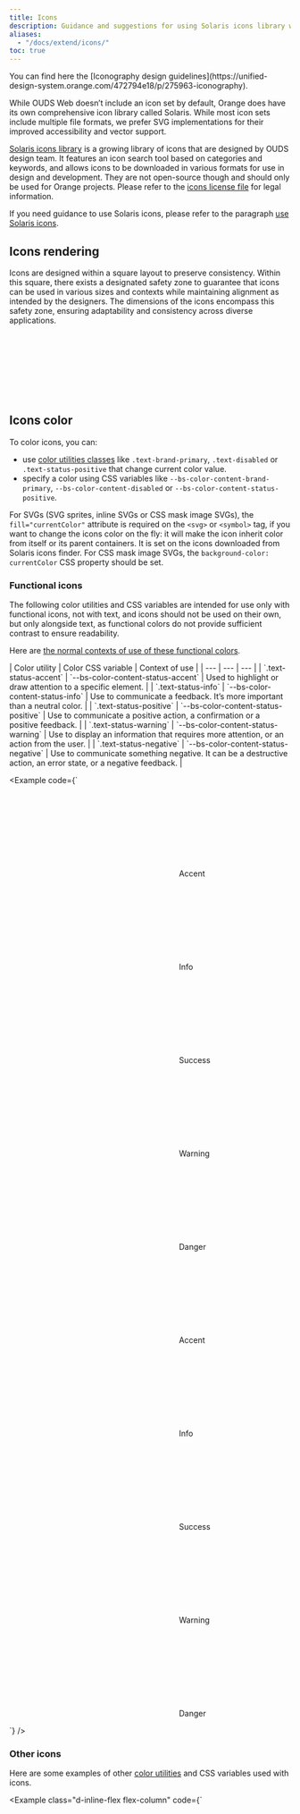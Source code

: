 ```yaml
---
title: Icons
description: Guidance and suggestions for using Solaris icons library with OUDS Web.
aliases:
  - "/docs/extend/icons/"
toc: true
---
```



<Callout type="info">
You can find here the [Iconography design guidelines](https://unified-design-system.orange.com/472794e18/p/275963-iconography).
</Callout>

While OUDS Web doesn’t include an icon set by default, Orange does have its own comprehensive icon library called Solaris. While most icon sets include multiple file formats, we prefer SVG implementations for their improved accessibility and vector support.

[Solaris icons library]([[config:icons]]) is a growing library of icons that are designed by OUDS design team. It features an icon search tool based on categories and keywords, and allows icons to be downloaded in various formats for use in design and development. They are not open-source though and should only be used for Orange projects. Please refer to the [icons license file]([[config:icons_license]]) for legal information.

If you need guidance to use Solaris icons, please refer to the paragraph [use Solaris icons]([[docsref:extend/icons#use-solaris-icons]]).

## Icons rendering

Icons are designed within a square layout to preserve consistency. Within this square, there exists a designated safety zone to guarantee that icons can be used in various sizes and contexts while maintaining alignment as intended by the designers. The dimensions of the icons encompass this safety zone, ensuring adaptability and consistency across diverse applications.

<svg width="8em" height="8em" class="bg-body-secondary" aria-hidden="true">
  <use xlink:href="/docs/[[config:docs_version]]/assets/img/ouds-web-sprite.svg#info"/>
</svg>
<svg width="8em" height="8em" class="bg-body-secondary" aria-hidden="true">
  <use xlink:href="/docs/[[config:docs_version]]/assets/img/ouds-web-sprite.svg#download"/>
</svg>
<svg width="8em" height="8em" class="bg-body-secondary" aria-hidden="true">
  <use xlink:href="/docs/[[config:docs_version]]/assets/img/ouds-web-sprite.svg#tick"/>
</svg>

## Icons color

To color icons, you can:
- use [color utilities classes]([[docsref:utilities/colors#colors]]) like `.text-brand-primary`, `.text-disabled` or `.text-status-positive` that change current color value.
- specify a color using CSS variables like `--bs-color-content-brand-primary`, `--bs-color-content-disabled` or `--bs-color-content-status-positive`.

For SVGs (SVG sprites, inline SVGs or CSS mask image SVGs), the `fill="currentColor"` attribute is required on the `<svg>` or `<symbol>` tag, if you want to change the icons color on the fly: it will make the icon inherit color from itself or its parent containers. It is set on the icons downloaded from Solaris icons finder. For CSS mask image SVGs, the `background-color: currentColor` CSS property should be set.

### Functional icons

The following color utilities and CSS variables are intended for use only with functional icons, not with text, and icons should not be used on their own, but only alongside text, as functional colors do not provide sufficient contrast to ensure readability.

Here are [the normal contexts of use of these functional colors](https://unified-design-system.orange.com/472794e18/p/217ac6-colour/t/9b95834c2e).

<BsTable>
| Color utility | Color CSS variable | Context of use |
| --- | --- | --- |
| `.text-status-accent` | `--bs-color-content-status-accent` | Used to highlight or draw attention to a specific element. |
| `.text-status-info` | `--bs-color-content-status-info` | Use to communicate a feedback. It’s more important than a neutral color. |
| `.text-status-positive` | `--bs-color-content-status-positive` | Use to communicate a positive action, a confirmation or a positive feedback. |
| `.text-status-warning` | `--bs-color-content-status-warning` | Use to display an information that requires more attention, or an action from the user. |
| `.text-status-negative` | `--bs-color-content-status-negative` | Use to communicate something negative. It can be a destructive action, an error state, or a negative feedback. |
</BsTable>

<Example code={`<div class="d-flex justify-content-center gap-md-lg">
    <div class="p-md bg-primary border border-default" data-bs-theme="light">
      <p>
        <svg class="text-status-accent decorative-sm-icon" aria-hidden="true">
          <use xlink:href="/docs/${getConfig().docs_version}/assets/img/ouds-web-sprite.svg#heart-recommend"/>
        </svg> Accent
      </p>
      <p>
        <svg class="text-status-info decorative-sm-icon" aria-hidden="true">
          <use xlink:href="/docs/${getConfig().docs_version}/assets/img/ouds-web-sprite.svg#info"/>
        </svg> Info
      </p>
      <p>
        <svg class="text-status-positive decorative-sm-icon" aria-hidden="true">
          <use xlink:href="/docs/${getConfig().docs_version}/assets/img/ouds-web-sprite.svg#tick-confirmation"/>
        </svg> Success
      </p>
      <p>
        <svg class="text-status-warning decorative-sm-icon" aria-hidden="true">
          <use xlink:href="/docs/${getConfig().docs_version}/assets/img/ouds-web-sprite.svg#important"/>
        </svg> Warning
      </p>
      <p>
        <svg class="text-status-negative decorative-sm-icon" aria-hidden="true">
          <use xlink:href="/docs/${getConfig().docs_version}/assets/img/ouds-web-sprite.svg#error-severe"/>
        </svg> Danger
      </p>
    </div>
    <div class="p-md bg-emphasized border border-default" data-bs-theme="dark">
      <p>
        <svg class="text-status-accent decorative-sm-icon" aria-hidden="true">
          <use xlink:href="/docs/${getConfig().docs_version}/assets/img/ouds-web-sprite.svg#heart-recommend"/>
        </svg> Accent
      </p>
      <p>
        <svg class="decorative-sm-icon" style="color: var(--bs-color-content-status-info)" aria-hidden="true">
          <use xlink:href="/docs/${getConfig().docs_version}/assets/img/ouds-web-sprite.svg#info"/>
        </svg> Info
      </p>
      <p>
        <svg class="decorative-sm-icon" style="color: var(--bs-color-content-status-positive)" aria-hidden="true">
          <use xlink:href="/docs/${getConfig().docs_version}/assets/img/ouds-web-sprite.svg#tick-confirmation"/>
        </svg> Success
      </p>
      <p>
        <svg class="decorative-sm-icon" style="color: var(--bs-color-content-status-warning)" aria-hidden="true">
          <use xlink:href="/docs/${getConfig().docs_version}/assets/img/ouds-web-sprite.svg#important"/>
        </svg> Warning
      </p>
      <p>
        <svg class="decorative-sm-icon" style="color: var(--bs-color-content-status-negative)" aria-hidden="true">
          <use xlink:href="/docs/${getConfig().docs_version}/assets/img/ouds-web-sprite.svg#error-severe"/>
        </svg> Danger
      </p>
    </div>
  </div>`} />


### Other icons

Here are some examples of other [color utilities]([[docsref:utilities/colors#colors]]) and CSS variables used with icons.

<Example class="d-inline-flex flex-column" code={`<p class="p-sm bg-primary d-inline-flex align-items-center gap-xs" data-bs-theme="light">
    <svg class="decorative-sm-icon" aria-hidden="true">
      <use xlink:href="/docs/${getConfig().docs_version}/assets/img/ouds-web-sprite.svg#heart-recommend"/>
    </svg>
    <svg class="decorative-sm-icon text-default" aria-hidden="true">
      <use xlink:href="/docs/${getConfig().docs_version}/assets/img/ouds-web-sprite.svg#delete"/>
    </svg>
    <svg class="decorative-sm-icon text-primary" aria-hidden="true">
      <use xlink:href="/docs/${getConfig().docs_version}/assets/img/ouds-web-sprite.svg#download"/>
    </svg>
    <svg class="decorative-sm-icon text-disabled" aria-hidden="true">
      <use xlink:href="/docs/${getConfig().docs_version}/assets/img/ouds-web-sprite.svg#trash"/>
    </svg>
    <span class="icon si si-settings text-muted decorative-sm-icon" aria-hidden="true"></span>
  </p>
  <p class="p-sm bg-emphasized d-inline-flex align-items-center gap-xs" data-bs-theme="dark">
    <svg class="decorative-sm-icon" aria-hidden="true">
      <use xlink:href="/docs/${getConfig().docs_version}/assets/img/ouds-web-sprite.svg#heart-recommend"/>
    </svg>
    <svg class="decorative-sm-icon" style="color: var(--bs-color-content-default)" aria-hidden="true">
      <use xlink:href="/docs/${getConfig().docs_version}/assets/img/ouds-web-sprite.svg#delete"/>
    </svg>
    <svg class="decorative-sm-icon" style="color: var(--bs-color-content-brand-primary)" aria-hidden="true">
      <use xlink:href="/docs/${getConfig().docs_version}/assets/img/ouds-web-sprite.svg#download"/>
    </svg>
    <svg class="decorative-sm-icon" style="color: var(--bs-color-content-disabled)" aria-hidden="true">
      <use xlink:href="/docs/${getConfig().docs_version}/assets/img/ouds-web-sprite.svg#trash"/>
    </svg>
    <span class="icon si si-settings decorative-sm-icon" style="color: var(--bs-color-content-muted)" aria-hidden="true"></span>
  </p>`} />

## Icons size

Icons’ size depends on where they are placed in the page content, so please make sure to either use our utilities provided in this page or follow the design. Icons size utility classes are designed to be used upon `<img />`, `<svg>` or even icon font, wherever the icon is.

Every icon size utility class presented in here has the common following code:

<ScssDocs name="ouds-font-icon-common" file="scss/helpers/_icon.scss" />

### Headings

Here are the rules to follow for headings. These icons’ sizes are responsive.

<details class="mb-md">
  <summary>See the <strong>sizes</strong> associated to classes</summary>

<BsTable>
| Icon class | Values from `2xs` to `sm` | Values from `md` to `lg` | Values for `xl` and upper |
| --- | --- | --- | --- |
| `.hxl-lg-icon` | `3.25rem` (52px) | `4rem` (64px) | `4rem` (64px) |
| `.hxl-md-icon` | `3rem` (48px) | `3.5rem` (56px) | `3.75rem` (60px) |
| `.hxl-sm-icon` | `2.75rem` (44px) | `3.25rem` (52px) | `3.5rem` (56px) |
| `.hl-lg-icon` | `3rem` (48px) | `3.25rem` (52px) | `3.5rem` (56px) |
| `.hl-md-icon` | `2.75rem` (44px) | `3rem` (48px) | `3.25rem` (52px) |
| `.hl-sm-icon` | `2.5rem` (40px) | `2.75rem` (44px) | `3rem` (48px) |
| `.hm-lg-icon` | `2.75rem` (44px) | `3rem` (48px) | `3.25rem` (52px) |
| `.hm-md-icon` | `2.5rem` (40px) | `2.75rem` (44px) | `3rem` (48px) |
| `.hm-sm-icon` | `2rem` (32px) | `2.5rem` (40px) | `2.75rem` (44px) |
| `.hs-lg-icon` | `2.75rem` (44px) | `2.75rem` (44px) | `3rem` (48px) |
| `.hs-md-icon` | `2.5rem` (40px) | `2.5rem` (40px) | `2.75rem` (44px) |
| `.hs-sm-icon` | `2rem` (32px) | `2rem` (32px) | `2.5rem` (40px) |
| `.bl-lg-icon` | `1.75rem` (28px) | `1.75rem` (28px) | `2.75rem` (44px) |
| `.bl-md-icon` | `1.5rem` (24px) | `1.5rem` (24px) | `2.5rem` (40px) |
| `.bl-sm-icon` | `1.25rem` (20px) | `1.25rem` (20px) | `2rem` (32px) |
| `.bm-lg-icon` | `1.5rem` (24px) | `1.5rem` (24px) | `1.75rem` (28px) |
| `.bm-md-icon` | `1.25rem` (20px) | `1.25rem` (20px) | `1.5rem` (24px) |
| `.bm-sm-icon` | `1rem` (16px) | `1rem` (16px) | `1.25rem` (20px) |
</BsTable>

</details>

<Example code={`<!-- h1 uses heading-xlarge font reference like all related classes as \`.h1\`, \`.fs-hxl\`, etc... -->
  <div class="d-flex align-items-center mb-md">
    <svg class="hxl-lg-icon me-scaled-sm text-status-info" width="1rem" height="1rem" fill="currentColor" aria-hidden="true">
      <use xlink:href="/docs/${getConfig().docs_version}/assets/img/ouds-web-sprite.svg#vector"/>
    </svg>
    <h1 class="mb-none">H1 with large icon</h1>
  </div>
  <div class="d-flex align-items-center mb-md">
    <svg class="hxl-md-icon me-scaled-sm text-status-info" width="1rem" height="1rem" fill="currentColor" aria-hidden="true">
      <use xlink:href="/docs/${getConfig().docs_version}/assets/img/ouds-web-sprite.svg#vector"/>
    </svg>
    <h1 class="mb-none">H1 with medium icon</h1>
  </div>
  <div class="d-flex align-items-center mb-md">
    <svg class="hxl-sm-icon me-scaled-sm text-status-info" width="1rem" height="1rem" fill="currentColor" aria-hidden="true">
      <use xlink:href="/docs/${getConfig().docs_version}/assets/img/ouds-web-sprite.svg#vector"/>
    </svg>
    <h1 class="mb-none">H1 with small icon</h1>
  </div>

  <hr />

  <!-- h2 uses heading-large font reference like all related classes as \`.h2\`, \`.fs-hl\`, etc... -->
  <div class="d-flex align-items-center mb-md">
    <svg class="hl-lg-icon me-scaled-sm text-status-info" width="1rem" height="1rem" fill="currentColor" aria-hidden="true">
      <use xlink:href="/docs/${getConfig().docs_version}/assets/img/ouds-web-sprite.svg#vector"/>
    </svg>
    <h2 class="mb-none">H2 with large icon</h2>
  </div>
  <div class="d-flex align-items-center mb-md">
    <svg class="hl-md-icon me-scaled-sm text-status-info" width="1rem" height="1rem" fill="currentColor" aria-hidden="true">
      <use xlink:href="/docs/${getConfig().docs_version}/assets/img/ouds-web-sprite.svg#vector"/>
    </svg>
    <h2 class="mb-none">H2 with medium icon</h2>
  </div>
  <div class="d-flex align-items-center mb-md">
    <svg class="hl-sm-icon me-scaled-sm text-status-info" width="1rem" height="1rem" fill="currentColor" aria-hidden="true">
      <use xlink:href="/docs/${getConfig().docs_version}/assets/img/ouds-web-sprite.svg#vector"/>
    </svg>
    <h2 class="mb-none">H2 with small icon</h2>
  </div>

  <hr />

  <!-- h3 uses heading-medium font reference like all related classes as é\`.h3\`, \`.fs-hm\`, etc... -->
  <div class="d-flex align-items-center mb-md">
    <svg class="hm-lg-icon me-scaled-sm text-status-info" width="1rem" height="1rem" fill="currentColor" aria-hidden="true">
      <use xlink:href="/docs/${getConfig().docs_version}/assets/img/ouds-web-sprite.svg#vector"/>
    </svg>
    <h3 class="mb-none">H3 with large icon</h3>
  </div>
  <div class="d-flex align-items-center mb-md">
    <svg class="hm-md-icon me-scaled-sm text-status-info" width="1rem" height="1rem" fill="currentColor" aria-hidden="true">
      <use xlink:href="/docs/${getConfig().docs_version}/assets/img/ouds-web-sprite.svg#vector"/>
    </svg>
    <h3 class="mb-none">H3 with medium icon</h3>
  </div>
  <div class="d-flex align-items-center mb-md">
    <svg class="hm-sm-icon me-scaled-sm text-status-info" width="1rem" height="1rem" fill="currentColor" aria-hidden="true">
      <use xlink:href="/docs/${getConfig().docs_version}/assets/img/ouds-web-sprite.svg#vector"/>
    </svg>
    <h3 class="mb-none">H3 with small icon</h3>
  </div>

  <hr />

  <!-- h4 uses heading-small font reference like all related classes as \`.h4\`, \`.fs-hs\`, etc... -->
  <div class="d-flex align-items-center mb-md">
    <svg class="hs-lg-icon me-scaled-sm text-status-info" width="1rem" height="1rem" fill="currentColor" aria-hidden="true">
      <use xlink:href="/docs/${getConfig().docs_version}/assets/img/ouds-web-sprite.svg#vector"/>
    </svg>
    <h4 class="mb-none">H4 with large icon</h4>
  </div>
  <div class="d-flex align-items-center mb-md">
    <svg class="hs-md-icon me-scaled-sm text-status-info" width="1rem" height="1rem" fill="currentColor" aria-hidden="true">
      <use xlink:href="/docs/${getConfig().docs_version}/assets/img/ouds-web-sprite.svg#vector"/>
    </svg>
    <h4 class="mb-none">H4 with medium icon</h4>
  </div>
  <div class="d-flex align-items-center mb-md">
    <svg class="hs-sm-icon me-scaled-sm text-status-info" width="1rem" height="1rem" fill="currentColor" aria-hidden="true">
      <use xlink:href="/docs/${getConfig().docs_version}/assets/img/ouds-web-sprite.svg#vector"/>
    </svg>
    <h4 class="mb-none">H4 with small icon</h4>
  </div>

  <hr />

  <!-- h5 uses body-large font reference like all related classes as \`.h5\`, \`.fs-bl\`, etc... -->
  <div class="d-flex align-items-center mb-md">
    <svg class="bl-lg-icon me-scaled-sm text-status-info" width="1rem" height="1rem" fill="currentColor" aria-hidden="true">
      <use xlink:href="/docs/${getConfig().docs_version}/assets/img/ouds-web-sprite.svg#vector"/>
    </svg>
    <h5 class="mb-none">H5 with large icon</h5>
  </div>
  <div class="d-flex align-items-center mb-md">
    <svg class="bl-md-icon me-scaled-sm text-status-info" width="1rem" height="1rem" fill="currentColor" aria-hidden="true">
      <use xlink:href="/docs/${getConfig().docs_version}/assets/img/ouds-web-sprite.svg#vector"/>
    </svg>
    <h5 class="mb-none">H5 with medium icon</h5>
  </div>
  <div class="d-flex align-items-center mb-md">
    <svg class="bl-sm-icon me-scaled-sm text-status-info" width="1rem" height="1rem" fill="currentColor" aria-hidden="true">
      <use xlink:href="/docs/${getConfig().docs_version}/assets/img/ouds-web-sprite.svg#vector"/>
    </svg>
    <h5 class="mb-none">H5 with small icon</h5>
  </div>

  <hr />

  <!-- h6 uses body-medium font reference like all related classes as \`.h6\`, \`.fs-bm\`, etc... -->
  <div class="d-flex align-items-center mb-md">
    <svg class="bm-lg-icon me-scaled-sm text-status-info" width="1rem" height="1rem" fill="currentColor" aria-hidden="true">
      <use xlink:href="/docs/${getConfig().docs_version}/assets/img/ouds-web-sprite.svg#vector"/>
    </svg>
    <h6 class="mb-none">H6 with lg icon</h6>
  </div>
  <div class="d-flex align-items-center mb-md">
    <svg class="bm-md-icon me-scaled-sm text-status-info" width="1rem" height="1rem" fill="currentColor" aria-hidden="true">
      <use xlink:href="/docs/${getConfig().docs_version}/assets/img/ouds-web-sprite.svg#vector"/>
    </svg>
    <h6 class="mb-none">H6 with medium icon</h6>
  </div>
  <div class="d-flex align-items-center mb-md">
    <svg class="bm-sm-icon me-scaled-sm text-status-info" width="1rem" height="1rem" fill="currentColor" aria-hidden="true">
      <use xlink:href="/docs/${getConfig().docs_version}/assets/img/ouds-web-sprite.svg#vector"/>
    </svg>
    <h6 class="mb-none">H6 with small icon</h6>
  </div>`} />

### Display headings

You should not use any icon with our `.display-*` font sizes, because we prefer to keep the place for the text.

### Regular texts

Here are the rules to follow for regular texts. These icons’ sizes are responsive.

<details class="mb-md">
  <summary>See the <strong>sizes</strong> associated to classes</summary>

<BsTable>
| Icon class | Values from `2xs` to `sm` | Values from `md` to `lg` | Values for `xl` and upper |
| --- | --- | --- | --- |
| `.bl-lg-icon` | `1.75rem` (28px) | `1.75rem` (28px) | `2.75rem` (44px) |
| `.bl-md-icon` | `1.5rem` (24px) | `1.5rem` (24px) | `2.5rem` (40px) |
| `.bl-sm-icon` | `1.25rem` (20px) | `1.25rem` (20px) | `2rem` (32px) |
| `.bm-lg-icon` | `1.5rem` (24px) | `1.5rem` (24px) | `1.75rem` (28px) |
| `.bm-md-icon` | `1.25rem` (20px) | `1.25rem` (20px) | `1.5rem` (24px) |
| `.bm-sm-icon` | `1rem` (16px) | `1rem` (16px) | `1.25rem` (20px) |
| `.bs-lg-icon` | `1.25rem` (20px) | `1.25rem` (20px) | `1.5rem` (24px) |
| `.bs-md-icon` | `1rem` (16px) | `1rem` (16px) | `1.25rem` (20px) |
| `.bs-sm-icon` | `.75rem` (12px) | `.75rem` (12px) | `1rem` (16px) |
</BsTable>

</details>

<Example code={`<!-- .lead uses body-large font reference like all related classes as \`.lead\`, \`.fs-bl\`, etc... -->
  <div class="d-flex align-items-center mb-md">
    <svg class="bl-lg-icon me-scaled-sm text-status-info" width="1rem" height="1rem" fill="currentColor" aria-hidden="true">
      <use xlink:href="/docs/${getConfig().docs_version}/assets/img/ouds-web-sprite.svg#vector"/>
    </svg>
    <p class="lead mb-none">
      Lead paragraph with large icon
    </p>
  </div>
  <div class="d-flex align-items-center mb-md">
    <svg class="bl-md-icon me-scaled-sm text-status-info" width="1rem" height="1rem" fill="currentColor" aria-hidden="true">
      <use xlink:href="/docs/${getConfig().docs_version}/assets/img/ouds-web-sprite.svg#vector"/>
    </svg>
    <p class="lead mb-none">
      Lead paragraph with medium icon
    </p>
  </div>
  <div class="d-flex align-items-center mb-md">
    <svg class="bl-sm-icon me-scaled-sm text-status-info" width="1rem" height="1rem" fill="currentColor" aria-hidden="true">
      <use xlink:href="/docs/${getConfig().docs_version}/assets/img/ouds-web-sprite.svg#vector"/>
    </svg>
    <p class="lead mb-none">
      Lead paragraph with small icon
    </p>
  </div>

  <hr />

  <!-- default paragraph uses body-medium font reference like all related classes as \`.fs-bm\`, etc... -->
  <div class="d-flex align-items-center mb-md">
    <svg class="bm-lg-icon me-scaled-sm text-status-info" width="1rem" height="1rem" fill="currentColor" aria-hidden="true">
      <use xlink:href="/docs/${getConfig().docs_version}/assets/img/ouds-web-sprite.svg#vector"/>
    </svg>
    <p class="mb-none">
      Default paragraph with large icon
    </p>
  </div>
  <div class="d-flex align-items-center mb-md">
    <svg class="bm-md-icon me-scaled-sm text-status-info" width="1rem" height="1rem" fill="currentColor" aria-hidden="true">
      <use xlink:href="/docs/${getConfig().docs_version}/assets/img/ouds-web-sprite.svg#vector"/>
    </svg>
    <p class="mb-none">
      Default paragraph with medium icon
    </p>
  </div>
  <div class="d-flex align-items-center mb-md">
    <svg class="bm-sm-icon me-scaled-sm text-status-info" width="1rem" height="1rem" fill="currentColor" aria-hidden="true">
      <use xlink:href="/docs/${getConfig().docs_version}/assets/img/ouds-web-sprite.svg#vector"/>
    </svg>
    <p class="mb-none">
      Default paragraph with small icon
    </p>
  </div>

  <hr />

  <!-- .small paragraph uses body-small font reference like all related classes as \`.small\`, \`.fs-bs\`, etc... -->
  <div class="d-flex align-items-center mb-md">
    <svg class="bs-lg-icon me-scaled-sm text-status-info" width="1rem" height="1rem" fill="currentColor" aria-hidden="true">
      <use xlink:href="/docs/${getConfig().docs_version}/assets/img/ouds-web-sprite.svg#vector"/>
    </svg>
    <p class="small mb-none">
      Small paragraph with large icon
    </p>
  </div>
  <div class="d-flex align-items-center mb-md">
    <svg class="bs-md-icon me-scaled-sm text-status-info" width="1rem" height="1rem" fill="currentColor" aria-hidden="true">
      <use xlink:href="/docs/${getConfig().docs_version}/assets/img/ouds-web-sprite.svg#vector"/>
    </svg>
    <p class="small mb-none">
      Small paragraph with medium icon
    </p>
  </div>
  <div class="d-flex align-items-center mb-md">
    <svg class="bs-sm-icon me-scaled-sm text-status-info" width="1rem" height="1rem" fill="currentColor" aria-hidden="true">
      <use xlink:href="/docs/${getConfig().docs_version}/assets/img/ouds-web-sprite.svg#vector"/>
    </svg>
    <p class="small mb-none">
      Small paragraph with small icon
    </p>
  </div>`} />

### Decorative

Here are the rules to follow for decorative icons. Be careful using these icons’ sizes because they are not responsive. Check out for [more information about accessibility in our documentation]([[docsref:/extend/icons#icons-accessibility]]).

<details class="mb-md">
  <summary>See the <strong>sizes</strong> associated to classes</summary>

<BsTable>
| Icon class | Value |
| --- | --- |
| `.decorative-4xs-icon` | `10px` |
| `.decorative-3xs-icon` | `12px` |
| `.decorative-2xs-icon` | `16px` |
| `.decorative-xs-icon` | `24px` |
| `.decorative-sm-icon` | `32px` |
| `.decorative-md-icon` | `40px` |
| `.decorative-lg-icon` | `48px` |
| `.decorative-xl-icon` | `56px` |
| `.decorative-2xl-icon` | `72px` |
</BsTable>

</details>

<div class="bd-example">
  <div class="d-flex mb-md">
    <div class="bg-emphasized d-inline-flex align-items-center justify-content-center me-md flex-shrink-0" style="width: 6.25rem; height: 6.25rem;">
      <svg class="decorative-4xs-icon text-status-info" width="1rem" height="1rem" fill="currentColor" aria-hidden="true" data-bs-theme="dark">
        <use xlink:href="/docs/[[config:docs_version]]/assets/img/ouds-web-sprite.svg#vector"/>
      </svg>
    </div>
    <div>
      <p class="lead mb-2xs fw-bold">4x-small decorative icon</p>
      <p class="mb-none">coreGlobalDimensionOutOfSystem250 (<code>10px</code>)</p>
    </div>
  </div>
  <div class="d-flex mb-md">
    <div class="bg-emphasized d-inline-flex align-items-center justify-content-center me-md flex-shrink-0" style="width: 6.25rem; height: 6.25rem;">
      <svg class="decorative-3xs-icon text-status-info" width="1rem" height="1rem" fill="currentColor" aria-hidden="true" data-bs-theme="dark">
        <use xlink:href="/docs/[[config:docs_version]]/assets/img/ouds-web-sprite.svg#vector"/>
      </svg>
    </div>
    <div>
      <p class="lead mb-2xs fw-bold">3x-small decorative icon</p>
      <p class="mb-none">coreGlobalDimension150 (<code>12px</code>)</p>
    </div>
  </div>
  <div class="d-flex mb-md">
    <div class="bg-emphasized d-inline-flex align-items-center justify-content-center me-md flex-shrink-0" style="width: 6.25rem; height: 6.25rem;">
      <svg class="decorative-2xs-icon text-status-info" width="1rem" height="1rem" fill="currentColor" aria-hidden="true" data-bs-theme="dark">
        <use xlink:href="/docs/[[config:docs_version]]/assets/img/ouds-web-sprite.svg#vector"/>
      </svg>
    </div>
    <div>
      <p class="lead mb-2xs fw-bold">2x-small decorative icon</p>
      <p class="mb-none">coreGlobalDimension200 (<code>16px</code>)</p>
    </div>
  </div>
  <div class="d-flex mb-md">
    <div class="bg-emphasized d-inline-flex align-items-center justify-content-center me-md flex-shrink-0" style="width: 6.25rem; height: 6.25rem;">
      <svg class="decorative-xs-icon text-status-info" width="1rem" height="1rem" fill="currentColor" aria-hidden="true" data-bs-theme="dark">
        <use xlink:href="/docs/[[config:docs_version]]/assets/img/ouds-web-sprite.svg#vector"/>
      </svg>
    </div>
    <div>
      <p class="lead mb-2xs fw-bold">X-small decorative icon</p>
      <p class="mb-none">coreGlobalDimension300 (<code>24px</code>)</p>
    </div>
  </div>
  <div class="d-flex mb-md">
    <div class="bg-emphasized d-inline-flex align-items-center justify-content-center me-md flex-shrink-0" style="width: 6.25rem; height: 6.25rem;">
      <svg class="decorative-sm-icon text-status-info" width="1rem" height="1rem" fill="currentColor" aria-hidden="true" data-bs-theme="dark">
        <use xlink:href="/docs/[[config:docs_version]]/assets/img/ouds-web-sprite.svg#vector"/>
      </svg>
    </div>
    <div>
      <p class="lead mb-2xs fw-bold">Small decorative icon</p>
      <p class="mb-none">coreGlobalDimension400 (<code>32px</code>)</p>
    </div>
  </div>
  <div class="d-flex mb-md">
    <div class="bg-emphasized d-inline-flex align-items-center justify-content-center me-md flex-shrink-0" style="width: 6.25rem; height: 6.25rem;">
      <svg class="decorative-md-icon text-status-info" width="1rem" height="1rem" fill="currentColor" aria-hidden="true" data-bs-theme="dark">
        <use xlink:href="/docs/[[config:docs_version]]/assets/img/ouds-web-sprite.svg#vector"/>
      </svg>
    </div>
    <div>
      <p class="lead mb-2xs fw-bold">Medium decorative icon</p>
      <p class="mb-none">coreGlobalDimension500 (<code>40px</code>)</p>
    </div>
  </div>
  <div class="d-flex mb-md">
    <div class="bg-emphasized d-inline-flex align-items-center justify-content-center me-md flex-shrink-0" style="width: 6.25rem; height: 6.25rem;">
      <svg class="decorative-lg-icon text-status-info" width="1rem" height="1rem" fill="currentColor" aria-hidden="true" data-bs-theme="dark">
        <use xlink:href="/docs/[[config:docs_version]]/assets/img/ouds-web-sprite.svg#vector"/>
      </svg>
    </div>
    <div>
      <p class="lead mb-2xs fw-bold">Large decorative icon</p>
      <p class="mb-none">coreGlobalDimension600 (<code>48px</code>)</p>
    </div>
  </div>
  <div class="d-flex mb-md">
    <div class="bg-emphasized d-inline-flex align-items-center justify-content-center me-md flex-shrink-0" style="width: 6.25rem; height: 6.25rem;">
      <svg class="decorative-xl-icon text-status-info" width="1rem" height="1rem" fill="currentColor" aria-hidden="true" data-bs-theme="dark">
        <use xlink:href="/docs/[[config:docs_version]]/assets/img/ouds-web-sprite.svg#vector"/>
      </svg>
    </div>
    <div>
      <p class="lead mb-2xs fw-bold">X-large decorative icon</p>
      <p class="mb-none">coreGlobalDimension700 (<code>56px</code>)</p>
    </div>
  </div>
  <div class="d-flex mb-md">
    <div class="bg-emphasized d-inline-flex align-items-center justify-content-center me-md flex-shrink-0" style="width: 6.25rem; height: 6.25rem;">
      <svg class="decorative-2xl-icon text-status-info" width="1rem" height="1rem" fill="currentColor" aria-hidden="true" data-bs-theme="dark">
        <use xlink:href="/docs/[[config:docs_version]]/assets/img/ouds-web-sprite.svg#vector"/>
      </svg>
    </div>
    <div>
      <p class="lead mb-2xs fw-bold">2x-large decorative icon</p>
      <p class="mb-none">coreGlobalDimension900 (<code>72px</code>)</p>
    </div>
  </div>
</div>

```html
<svg class="decorative-4xs-icon text-status-info" width="1rem" height="1rem" fill="currentColor" aria-hidden="true"></svg>
<svg class="decorative-3xs-icon text-status-info" width="1rem" height="1rem" fill="currentColor" aria-hidden="true"></svg>
<svg class="decorative-2xs-icon text-status-info" width="1rem" height="1rem" fill="currentColor" aria-hidden="true"></svg>
<svg class="decorative-xs-icon text-status-info" width="1rem" height="1rem" fill="currentColor" aria-hidden="true"></svg>
<svg class="decorative-sm-icon text-status-info" width="1rem" height="1rem" fill="currentColor" aria-hidden="true"></svg>
<svg class="decorative-md-icon text-status-info" width="1rem" height="1rem" fill="currentColor" aria-hidden="true"></svg>
<svg class="decorative-lg-icon text-status-info" width="1rem" height="1rem" fill="currentColor" aria-hidden="true"></svg>
<svg class="decorative-xl-icon text-status-info" width="1rem" height="1rem" fill="currentColor" aria-hidden="true"></svg>
<svg class="decorative-2xl-icon text-status-info" width="1rem" height="1rem" fill="currentColor" aria-hidden="true"></svg>
```

### Multiple lines

Sometimes you need a different structure to handle larger titles, or paragraphs that wrap over several lines. Here are some examples to handle these use cases. We’ve set arbitrary spacings, but align them with your design.

#### Centered on text block

This is the default behavior of our DOM.

<Example code={`<div class="d-flex align-items-center">
    <svg class="hxl-lg-icon me-scaled-sm text-status-info" width="1rem" height="1rem" fill="currentColor" aria-hidden="true">
      <use xlink:href="/docs/${getConfig().docs_version}/assets/img/ouds-web-sprite.svg#vector"/>
    </svg>
    <h1 class="mb-none">H1 with large icon and a very long title to see how it behaves while being wrapped</h1>
  </div>`} />

<Example code={`<div class="d-flex align-items-center">
    <svg class="bm-lg-icon me-scaled-sm text-status-info" width="1rem" height="1rem" fill="currentColor" aria-hidden="true">
      <use xlink:href="/docs/${getConfig().docs_version}/assets/img/ouds-web-sprite.svg#vector"/>
    </svg>
    <p class="mb-none">
      Default long paragraph with large icon. It stands here in order for you to see how the icon should behave when it’s placed next to a long paragraph. Whenever the paragraph stands on multiple lines please prefer using a block element and not an inline element so there will no strange behaviors.
    </p>
  </div>`} />

#### Above text block

You can also have the icon above the text block.

<Example code={`<div>
    <svg class="hxl-lg-icon mb-scaled-xs text-status-info" width="1rem" height="1rem" fill="currentColor" aria-hidden="true">
      <use xlink:href="/docs/${getConfig().docs_version}/assets/img/ouds-web-sprite.svg#vector"/>
    </svg>
    <h1 class="mb-none">H1 with large icon and a very long title to see how it behaves while being wrapped</h1>
  </div>`} />

<Example code={`<div>
    <svg class="bm-lg-icon mb-scaled-2xs text-status-info" width="1rem" height="1rem" fill="currentColor" aria-hidden="true">
      <use xlink:href="/docs/${getConfig().docs_version}/assets/img/ouds-web-sprite.svg#vector"/>
    </svg>
    <p class="mb-none">
      Default long paragraph with large icon. It stands here in order for you to see how the icon should behave when it’s placed next to a long paragraph. Whenever the paragraph stands on multiple lines please prefer using a block element and not an inline element so there will no strange behaviors.
    </p>
  </div>`} />

### `<img>` and font icon

SVG Sprite is the preferred choice for flexibility, performance and accessibility, and this is why all our examples use this method but there are other ways to display icons. They should all behave the same thanks to our CSS. If you are experimenting any trouble, feel free to search or fill in a new [Github discussion](https://github.com/Orange-OpenSource/Orange-Boosted-Bootstrap/discussions) or contact [our team]([[docsref:/about/team]]).
{/* Check out for more information in [our documentation]([[docsref:/extend/icons]]). */}

<Example code={`<div class="d-flex align-items-center mb-md">
    <img class="hxl-lg-icon me-sm" alt="" src="/docs/${getConfig().docs_version}/assets/img/vite.svg" />
    <h1 class="mb-none">H1 with large icon</h1>
  </div>
  <div class="d-flex align-items-center mb-md">
    <span class="hxl-lg-icon me-sm si si-settings" aria-hidden="true"></span>
    <h1 class="mb-none">H1 with large icon</h1>
  </div>`} />

## Icons accessibility

<Callout type="info">
For more details, **Orange Accessibility Guidelines** provides [a deep-dive article regarding SVG accessibility](https://a11y-guidelines.orange.com/en/articles/accessible-svg/).
</Callout>

#### Decorative icons
Purely **decorative icons** (like repeating information of an adjacent text) must be hidden to assistive technologies:
- for `<svg>` or `<span>` tags, use the attribute `aria-hidden="true"`
- for `<img />`, use an empty `alt` attribute
- CSS background images are intended to be decorative

#### Informative/meaningful icons

If the icon is **meaningful** with no visible adjacent text, e.g. indication in a table or only content of a button, you have to provide an appropriate alternative text with the description of the icon or the description of the action triggered.

The best way to do this is to keep the icon hidden to assistive technologies (see above) and add a visually hidden label which will be perceived by assistive technologies, by using the `.visually-hidden` class. You can also use an `aria-label` on the containing interactive element to provide an accessible name. For external images within the `<img />` tag, you can also fill the `alt` attribute directly.

Remember that you cannot use external images inside interactive elements because the color won’t change with the element’s status (hover, active, focus...), see [SVG external image]([[docsref:extend/icons#svg-external-image]]).

{/* todo add tooltip on buttons and explanation when available */}
<Example class="mt-0 bd-btn-example" code={`<button type="button" class="btn btn-icon btn-default">
    <svg width="1rem" height="1rem" aria-hidden="true">
      <use xlink:href="/docs/${getConfig().docs_version}/assets/img/ouds-web-sprite.svg#trash"/>
    </svg>
    <span class="visually-hidden">Delete</span>
  </button>
  <button type="button" class="btn btn-icon btn-default" aria-label="Delete">
    <svg width="1rem" height="1rem" aria-hidden="true">
      <use xlink:href="/docs/${getConfig().docs_version}/assets/img/ouds-web-sprite.svg#trash"/>
    </svg>
  </button>
  <button type="button" class="btn btn-icon btn-default">
    <span class="icon si si-settings" aria-hidden="true"></span>
    <span class="visually-hidden">Open settings</span>
  </button>
  <button type="button" class="btn btn-icon btn-default" aria-label="Open settings">
    <span class="icon si si-settings" aria-hidden="true"></span>
  </button>
  <div class="d-inline-block bg-always-white">
    <img src="/docs/${getConfig().docs_version}/assets/img/heart-recommend.svg" alt="Favorite" width="32" height="32" />
  </div>`} />

## Use Solaris icons

There are many ways to use Solaris icons in a web page:
- Bundled, if you have several icons in your project:
  - [SVG sprite]([[docsref:extend/icons#svg-sprite]]) (preferred choice for flexibility, performance and accessibility)
  - [Web font]([[docsref:extend/icons#web-font]])
- Individually, if you have only few icons to render:
  - [Inline SVG]([[docsref:extend/icons#inline-svg]])
  - [SVG external image]([[docsref:extend/icons#svg-external-image]])
  - [CSS mask image SVG]([[docsref:extend/icons#css-mask-image-svg]])

All icons can be retrieved easily in any of these formats in the Solaris icons finder. See Solaris icons library [develop documentation]([[config:icons_develop]]) for complete development guidelines for the different formats, and their pros and cons.

### SVG sprite

This technique is the <strong>preferred choice</strong> for flexibility, performance and accessibility.

Using the [Solaris icons finder]([[config:icons]]), you can generate an SVG sprite, a single SVG file containing all your icons in `<symbol>` elements, and then insert an icon through a `<use>` element. With SVG sprites, you can benefit of the power of `currentColor` for easy coloring and theming.

SVG sprite file example:

<Example lang="svg" showPreview={false} code={`<svg xmlns="http://www.w3.org/2000/svg" viewBox="0 0 1000 1000">
    <symbol id="settings" fill="currentColor">
      <path d="..." style="fill-rule:evenodd"/>
    </symbol>
    <symbol id="trash" fill="currentColor" viewBox="0 0 1000 1000">
      <path d="..." style="fill-rule:evenodd"/>
    </symbol>
  </svg>`} />

SVG sprite usage:

<Example code={`<svg width="3rem" height="3rem" aria-hidden="true">
    <use xlink:href="/docs/${getConfig().docs_version}/assets/img/ouds-web-sprite.svg#settings"/>
  </svg>
  <svg width="3rem" height="3rem" aria-hidden="true">
    <use xlink:href="/docs/${getConfig().docs_version}/assets/img/ouds-web-sprite.svg#trash"/>
  </svg>`} />

To speed up loading, the SVG sprite file can be preloaded in the `<head>` of the page:

<Example lang="svg" showPreview={false} code={`<link rel="preload" href="/path/to/your/sprite.svg" as="image" type="image/svg+xml" />`} />

### Web font

Web font is not the preferred solution. However, for websites needing more than 20 icons, you may consider using a Web font instead of an SVG sprite.

Using the [Solaris icons finder]([[config:icons]]), you can generate a Web font containing all your icons and use it like a classic font. Web font icons can be styled through CSS properties like `font-size` and `color`. please keep in mind that adding or removing icons from the font afterward can be complicated.

<Example code={`<span class="si si-settings" aria-hidden="true" style="font-size: 3rem"></span>`} />

{/* <Callout type="warning">
Note that with this technique, you cannot have multicolor icons, so you cannot render the [warning icon]([[docsref:extend/icons#warning-icon]]).
</Callout> */}

### Inline SVG

This technique should only be used if you have few icons to render, and if they are used only once in your website.

You can embed your icons directly within the HTML of your page (as opposed to an external image file). This way to use SVGs can benefit of the power of `currentColor` for easy coloring and theming.

<Example class="mt-0" code={`<svg fill="currentColor" class="decorative-sm-icon" viewBox="0 0 1000 1000" aria-hidden="true">
    <path d="M656.7 422.409a229.96 229.96 0 0 1-315.39.008A224.95 224.95 0 0 0 224.064 615H224v210a100 100 0 0 0 100 100h450V620a224.94 224.94 0 0 0-117.3-197.591M679 255A180 180 0 1 1 499 75a180 180 0 0 1 180 180" style="fill-rule:evenodd"/>
  </svg>`} />

### SVG external image

You can use SVG through an `<img />` tag when:
- you only have few icons to render
- you don’t need to change the icons colors. For that reason, **we do not recommend to use that technique**, so it won’t be documented here.

### CSS mask image SVG

CSS mask image icons should be used when you can’t or don’t want to refer to an external image, or if you want to include the icon in a CSS `::before` or `::after` pseudo-element.

You should use the `mask-image` property instead of `background-image` to benefit from the coloring and theming system, by setting `background-color` property to `currentColor`. You can use the SVG code within your CSS (be sure to escape any characters with [our internal `escape-svg()` function]([[docsref:/customize/sass]]#escape-svg)). When no dimensions are specified via `width` and `height` on the `<svg>`, the icon will fill the available space. Mask images can also be styled through CSS properties like `width` or `height`. Note that the `xmlns` attribute is required.

<Example class="mt-0" code={`<span class="icon-home"></span>`} />

Using:

<ScssDocs name="icon-home" file="site/src/scss/_component-examples.scss" />
